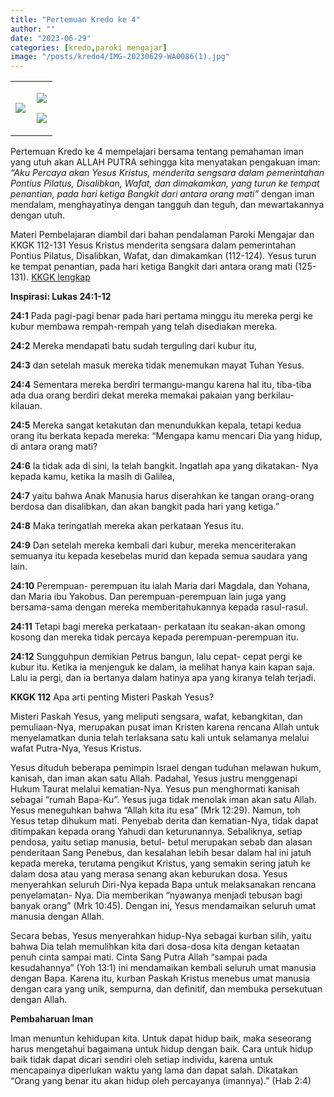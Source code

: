 ```yaml
---
title: "Pertemuan Kredo ke 4"
author: ""
date: "2023-06-29"
categories: [kredo,paroki mengajar]
image: "/posts/kredo4/IMG-20230629-WA0086(1).jpg"
---
```


+-------------------------------------------------+-----------------------------------------------+
| ![](/posts/kredo4/IMG-20230629-WA0065(1)_1.jpg) | ![](/posts/kredo4/IMG-20230629-WA0086(1).jpg) |
|                                                 |                                               |
|                                                 | ![](/posts/kredo4/IMG-20230629-WA0066(1).jpg) |
+-------------------------------------------------+-----------------------------------------------+

Pertemuan Kredo ke 4 mempelajari bersama tentang pemahaman iman yang utuh akan ALLAH PUTRA sehingga kita menyatakan pengakuan iman: *"Aku Percaya akan Yesus Kristus, menderita sengsara dalam pemerintahan Pontius Pilatus, Disalibkan, Wafat, dan dimakamkan, yang turun ke tempat penantian, pada hari ketiga Bangkit dari antara orang mati"* dengan iman mendalam, menghayatinya dengan tangguh dan teguh, dan mewartakannya dengan utuh.

Materi Pembelajaran diambil dari bahan pendalaman Paroki Mengajar dan KKGK 112-131 Yesus Kristus menderita sengsara dalam pemerintahan Pontius Pilatus, Disalibkan, Wafat, dan dimakamkan (112-124). Yesus turun ke tempat penantian, pada hari ketiga Bangkit dari antara orang mati (125-131). [KKGK lengkap](/posts/KompendiumKatekismus.pdf)

**Inspirasi: Lukas 24:1-12**

**24:1** Pada pagi-pagi benar pada hari pertama minggu itu mereka pergi ke kubur membawa rempah-rempah yang telah disediakan mereka.

**24:2** Mereka mendapati batu sudah terguling dari kubur itu,

**24:3** dan setelah masuk mereka tidak menemukan mayat Tuhan Yesus.

**24:4** Sementara mereka berdiri termangu-mangu karena hal itu, tiba-tiba ada dua orang berdiri dekat mereka memakai pakaian yang berkilau-kilauan.

**24:5** Mereka sangat ketakutan dan menundukkan kepala, tetapi kedua orang itu berkata kepada mereka: "Mengapa kamu mencari Dia yang hidup, di antara orang mati?

**24:6** Ia tidak ada di sini, Ia telah bangkit. Ingatlah apa yang dikatakan- Nya kepada kamu, ketika Ia masih di Galilea,

**24:7** yaitu bahwa Anak Manusia harus diserahkan ke tangan orang-orang berdosa dan disalibkan, dan akan bangkit pada hari yang ketiga."

**24:8** Maka teringatlah mereka akan perkataan Yesus itu.

**24:9** Dan setelah mereka kembali dari kubur, mereka menceriterakan semuanya itu kepada kesebelas murid dan kepada semua saudara yang lain.

**24:10** Perempuan- perempuan itu ialah Maria dari Magdala, dan Yohana, dan Maria ibu Yakobus. Dan perempuan-perempuan lain juga yang bersama-sama dengan mereka memberitahukannya kepada rasul-rasul.

**24:11** Tetapi bagi mereka perkataan- perkataan itu seakan-akan omong kosong dan mereka tidak percaya kepada perempuan-perempuan itu.

**24:12** Sungguhpun demikian Petrus bangun, lalu cepat- cepat pergi ke kubur itu. Ketika ia menjenguk ke dalam, ia melihat hanya kain kapan saja. Lalu ia pergi, dan ia bertanya dalam hatinya apa yang kiranya telah terjadi.

**KKGK 112** Apa arti penting Misteri Paskah Yesus?

Misteri Paskah Yesus, yang meliputi sengsara, wafat, kebangkitan, dan pemuliaan-Nya, merupakan pusat iman Kristen karena rencana Allah untuk menyelamatkan dunia telah terlaksana satu kali untuk selamanya melalui wafat Putra-Nya, Yesus Kristus.

Yesus dituduh beberapa pemimpin Israel dengan tuduhan melawan hukum, kanisah, dan iman akan satu Allah. Padahal, Yesus justru menggenapi Hukum Taurat melalui kematian-Nya. Yesus pun menghormati kanisah sebagai "rumah Bapa-Ku". Yesus juga tidak menolak iman akan satu Allah. Yesus meneguhkan bahwa "Allah kita itu esa" (Mrk 12:29). Namun, toh Yesus tetap dihukum mati. Penyebab derita dan kematian-Nya, tidak dapat ditimpakan kepada orang Yahudi dan keturunannya. Sebaliknya, setiap pendosa, yaitu setiap manusia, betul- betul merupakan sebab dan alasan penderitaan Sang Penebus, dan kesalahan lebih besar dalam hal ini jatuh kepada mereka, terutama pengikut Kristus, yang semakin sering jatuh ke dalam dosa atau yang merasa senang akan keburukan dosa. Yesus menyerahkan seluruh Diri-Nya kepada Bapa untuk melaksanakan rencana penyelamatan- Nya. Dia memberikan "nyawanya menjadi tebusan bagi banyak orang" (Mrk 10:45). Dengan ini, Yesus mendamaikan seluruh umat manusia dengan Allah.

Secara bebas, Yesus menyerahkan hidup-Nya sebagai kurban silih, yaitu bahwa Dia telah memulihkan kita dari dosa-dosa kita dengan ketaatan penuh cinta sampai mati. Cinta Sang Putra Allah "sampai pada kesudahannya" (Yoh 13:1) ini mendamaikan kembali seluruh umat manusia dengan Bapa. Karena itu, kurban Paskah Kristus menebus umat manusia dengan cara yang unik, sempurna, dan definitif, dan membuka persekutuan dengan Allah.

**Pembaharuan Iman**

Iman menuntun kehidupan kita. Untuk dapat hidup baik, maka seseorang harus mengetahui bagaimana untuk hidup dengan baik. Cara untuk hidup baik tidak dapat dicari sendiri oleh setiap individu, karena untuk mencapainya diperlukan waktu yang lama dan dapat salah. Dikatakan "Orang yang benar itu akan hidup oleh percayanya (imannya)." (Hab 2:4)
